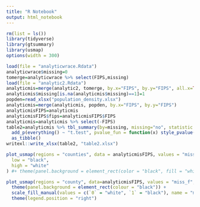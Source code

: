 ```yaml
---
title: "R Notebook"
output: html_notebook
---
```


```r
rm(list = ls())
library(tidyverse)
library(gtsummary)
library(usmap)
options(width = 300)
```

```r
load(file = "analyticwrace.Rdata")
analyticwrace$missing=0
tomerge=analyticwrace %>% select(FIPS,missing)
load(file = "analytic2.Rdata")
analyticmis=merge(analytic2, tomerge, by.x="FIPS", by.y="FIPS", all.x=TRUE)
analyticmis$missing[is.na(analyticmis$missing)==1]=1
popden=read_xlsx("population_density.xlsx")
analyticmis=merge(analyticmis, popden, by.x="FIPS", by.y="FIPS")
analyticmisFIPS=analyticmis
analyticmisFIPS$fips=analyticmisFIPS$FIPS
analyticmis=analyticmis %>% select(-FIPS)
table2=analyticmis %>% tbl_summary(by=missing, missing="no", statistic = all_continuous() ~ "{mean}") %>% 
  add_p(everything() ~ "t.test", pvalue_fun = function(x) style_pvalue(x, digits = 2)) %>% 
  as_tibble()
writexl::write_xlsx(table2, "table2.xlsx")

plot_usmap(regions = "counties", data = analyticmisFIPS, values = "miss_f") + scale_fill_steps(
  low = "black",
  high = "white"
) #+ theme(panel.background = element_rect(color = "black", fill = "white"))

plot_usmap(regions = "county", data=analyticmisFIPS, values = "miss_f",color="grey")+ 
  theme(panel.background = element_rect(colour = "black")) +
  scale_fill_manual(values = c(`0` = "white", `1` = "black"), name = "missing") + 
  theme(legend.position = "right")

```

